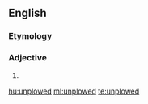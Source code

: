 ==English==

===Etymology===
{{prefix|un|plowed|lang=en}}

===Adjective===
{{en-adj}}

# {{alternative spelling of|unploughed|lang=en}}

[[hu:unplowed]]
[[ml:unplowed]]
[[te:unplowed]]